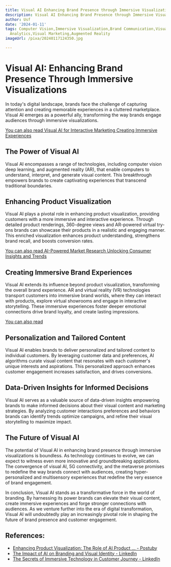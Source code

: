 ```yaml
---
title: Visual AI Enhancing Brand Presence through Immersive Visualizations
description: Visual AI Enhancing Brand Presence through Immersive Visualizations
author: Usf
date: '2024-01-11'
tags: Computer Vision,Immersive Visualization,Brand Communication,Visual Storytelling,Marketing
  Analytics,Visual Marketing,Augmented Reality
imageUrl: /pixa/20240117124350.jpg

---
```

# Visual AI: Enhancing Brand Presence Through Immersive Visualizations

In today's digital landscape, brands face the challenge of capturing attention and creating memorable experiences in a cluttered  marketplace. Visual AI emerges as a powerful ally, transforming the way brands engage audiences through immersive visualizations.

[You  can also read Visual AI for Interactive Marketing Creating Immersive Experiences](Visual%20AI%20for%20Interactive%20Marketing%20Creating%20Immersive%20Experiences)


## The Power of Visual AI

Visual AI encompasses a range of  technologies, including computer vision  deep learning, and augmented reality (AR), that enable  computers to understand, interpret, and generate visual content. This breakthrough empowers brands to create captivating experiences  that transcend traditional boundaries.

## Enhancing Product Visualization

Visual AI plays a pivotal role in enhancing product visualization, providing customers with  a more immersive  and  interactive experience. Through detailed product renderings, 360-degree  views and AR-powered virtual try-ons brands can showcase their products in a realistic and engaging  manner.  This enriched visualization enhances product understanding,  strengthens  brand recall, and boosts conversion  rates.

[You can also read  AI-Powered Market Research Unlocking Consumer  Insights and Trends](AI-Powered%20Market%20Research%20Unlocking%20Consumer%20Insights%20and%20Trends)


## Creating Immersive Brand Experiences

Visual AI extends its influence beyond product visualization, transforming  the overall brand experience. AR and virtual reality (VR) technologies transport customers into immersive brand worlds, where they can interact  with  products,  explore virtual showrooms and  engage in interactive storytelling. These immersive experiences foster deeper emotional connections drive brand loyalty, and create lasting impressions.

[You can also read  ]()


## Personalization and Tailored Content

Visual AI enables brands  to deliver personalized  and tailored content to individual customers. By leveraging customer data and preferences, AI  algorithms curate visual content that resonates with each customer's unique interests and  aspirations.  This personalized approach enhances customer engagement increases satisfaction, and drives conversions.

## Data-Driven Insights for  Informed Decisions

Visual AI  serves as a  valuable source of data-driven insights empowering brands to make informed decisions about  their visual content and marketing strategies. By analyzing customer interactions preferences and behaviors brands can identify trends optimize  campaigns, and refine their  visual storytelling to maximize impact.

## The Future of Visual AI

The potential of Visual AI  in enhancing brand presence through immersive visualizations is boundless. As technology continues to evolve, we can expect to witness even more innovative and  groundbreaking applications. The convergence  of visual AI, 5G connectivity, and the metaverse promises to redefine the way brands connect with audiences, creating hyper-personalized and multisensory experiences that redefine  the very essence of brand engagement.

In conclusion,  Visual AI stands  as a transformative force in the world of  branding. By harnessing its power brands can elevate their visual content, create immersive experiences and  forge stronger  connections with audiences. As we venture further into the era of  digital transformation, Visual AI will undoubtedly play an increasingly pivotal role in shaping the future of brand presence and customer engagement.

## References:
- [Enhancing Product Visualization: The Role of AI Product ... - Postuby](https://postuby.com/enhancing-product-visualization-the-role-of-ai-product-photography-in-marketing/)
- [The Impact of AI on Branding and Visual Identity - LinkedIn](https://www.linkedin.com/pulse/impact-ai-branding-visual-identity-muhammad-waleed)
- [The Secrets of Immersive Technology in Customer Journey - LinkedIn](https://www.linkedin.com/pulse/secrets-immersive-technology-customer-journey-guide-brands-philomena)
